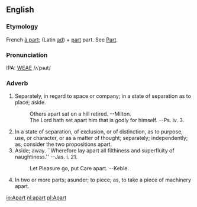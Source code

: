 ==English==
===Etymology===
French [[à part]]; (Latin [[ad]]) + [[part]] part.  See  [[Part]].

===Pronunciation===
IPA: [[WEAE]] /ʌˈpəɹt/

===Adverb===
# Separately, in regard to space or company; in a state of separation as to place; aside.
#:    Others apart sat on a hill retired. --Milton.
#:    The Lord hath set apart him that is godly for himself. --Ps. iv. 3.
# In a state of separation, of exclusion, or of distinction, as to purpose, use, or character, or as a matter of thought; separately; independently; as, consider the two propositions apart.
# Aside; away. ``Wherefore lay apart all filthiness and superfluity of naughtiness.'' --Jas. i. 21.
#:    Let Pleasure go, put Care apart. --Keble.
# In two or more parts; asunder; to piece; as, to take a piece of machinery apart.
<!-- material copied from Webster's Revised Unabridged Dictionary (1913) -->

[[io:Apart]]
[[nl:apart]]
[[pl:Apart]]